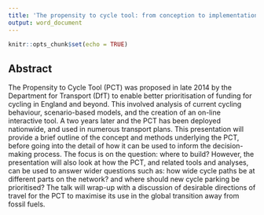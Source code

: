 ```yaml
---
title: 'The propensity to cycle tool: from conception to implementation'
output: word_document
---
```


```r
knitr::opts_chunk$set(echo = TRUE)
```

## Abstract

The Propensity to Cycle Tool (PCT) was proposed in late 2014 by the Department for Transport (DfT) to enable better prioritisation of funding for cycling in England and beyond. This involved analysis of current cycling behaviour, scenario-based models, and the creation of an on-line interactive tool. A two years later and the PCT has been deployed nationwide, and used in numerous transport plans. This presentation will provide a brief outline of the concept and methods underlying the PCT, before going into the detail of how it can be used to inform the decision-making process. The focus is on the question: where to build? However, the presentation will also look at how the PCT, and related tools and analyses, can be used to answer wider questions such as: how wide cycle paths be at different parts on the network? and where should new cycle parking be prioritised? The talk will wrap-up with a discussion of desirable directions of travel for the PCT to maximise its use in the global transition away from fossil fuels.